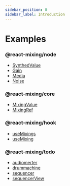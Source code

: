 ```yaml
---
sidebar_position: 0
sidebar_label: Introduction
---
```


# Examples

<div className="container row">
<div className="col col--4">

### @react-mixing/node

- [SynthedValue](node/SynthedValue)
- [Gain](node/todo/Gain)
- [Media](node/todo/Media)
- [Noise](node/todo/Noise)

</div>
<div className="col col--4">

### @react-mixing/core

- [MixingValue](core/MixingValue)
- [MixingRef](core/MixingRef)

</div>
<div className="col col--4">

### @react-mixing/hook

- [useMixings](hook/useMixings)
- [useMixing](hook/useMixing)

</div>
<div className="col col--4">

### @react-mixing/todo

- [audiomerter](todo/audiometer)
- [drummachine](todo/drummachine)
- [sequencer](todo/sequencer)
- [sequencerView](todo/sequencerView)

</div>
</div>
